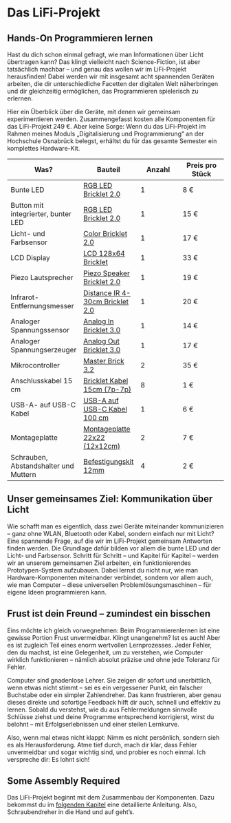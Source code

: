 # Das LiFi-Projekt {.unnumbered}

## Hands-On Programmieren lernen

Hast du dich schon einmal gefragt, wie man Informationen über Licht übertragen kann? Das klingt vielleicht nach Science-Fiction, ist aber tatsächlich machbar – und genau das wollen wir im LiFi-Projekt herausfinden! Dabei werden wir mit insgesamt acht spannenden Geräten arbeiten, die dir unterschiedliche Facetten der digitalen Welt näherbringen und dir gleichzeitig ermöglichen, das Programmieren spielerisch zu erlernen.

Hier ein Überblick über die Geräte, mit denen wir gemeinsam experimentieren werden. Zusammengefasst kosten alle Komponenten für das LiFi-Projekt 249 €. Aber keine Sorge: Wenn du das LiFi-Projekt im Rahmen meines Moduls „Digitalisierung und Programmierung“ an der Hochschule Osnabrück belegst, erhältst du für das gesamte Semester ein komplettes Hardware-Kit.

| Was? | Bauteil | Anzahl | Preis pro Stück |
|---------------------|-------------------|----------------|-----------------|
| Bunte LED | [RGB LED Bricklet 2.0](https://www.tinkerforge.com/de/shop/rgb-led-v2-bricklet.html) | 1 | 8 € |
| Button mit integrierter, bunter LED | [RGB LED Bricklet 2.0](https://www.tinkerforge.com/de/shop/rgb-led-v2-bricklet.html) | 1 | 15 € |
| Licht- und Farbsensor | [Color Bricklet 2.0](https://www.tinkerforge.com/de/shop/color-v2-bricklet.html) | 1 | 17 € |
| LCD Display | [LCD 128x64 Bricklet](https://www.tinkerforge.com/de/shop/lcd-128x64-bricklet.html) | 1 | 33 € |
| Piezo Lautsprecher | [Piezo Speaker Bricklet 2.0](https://www.tinkerforge.com/de/shop/piezo-speaker-v2-bricklet.html) | 1 | 19 € |
| Infrarot-Entfernungsmesser | [Distance IR 4-30cm Bricklet 2.0](https://www.tinkerforge.com/de/shop/distance-ir-4-30cm-v2-bricklet.html) | 1 | 20 € |
| Analoger Spannungssensor | [Analog In Bricklet 3.0](https://www.tinkerforge.com/de/shop/analog-in-v3-bricklet.html) | 1 | 14 € |
| Analoger Spannungserzeuger | [Analog Out Bricklet 3.0](https://www.tinkerforge.com/de/shop/analog-out-v3-bricklet.html) | 1 | 17 € |
| Mikrocontroller | [Master Brick 3.2](https://www.tinkerforge.com/de/shop/master-brick.html) | 2 | 35 € |
| Anschlusskabel 15 cm | [Bricklet Kabel 15cm (7p-7p)](https://www.tinkerforge.com/de/shop/accessories/cable/bricklet-cable-15cm-7p-7p.html) | 8 | 1 € |
| USB-A- auf USB-C Kabel | [USB-A auf USB-C Kabel 100 cm](https://www.tinkerforge.com/de/shop/accessories/cable/usb-a-to-usb-c-cable-100cm.html) | 1 | 6 € |
| Montageplatte | [Montageplatte 22x22 (12x12cm)](https://www.tinkerforge.com/de/shop/mounting-plate-22x22-with-cable-lead-through.html) | 2 | 7 € |
| Schrauben, Abstandshalter und Muttern | [Befestigungskit 12mm](https://www.tinkerforge.com/de/shop/accessories/mounting/mounting-kit-12mm.html) | 4 | 2 € |




## Unser gemeinsames Ziel: Kommunikation über Licht

Wie schafft man es eigentlich, dass zwei Geräte miteinander kommunizieren – ganz ohne WLAN, Bluetooth oder Kabel, sondern einfach nur mit Licht? Eine spannende Frage, auf die wir im LiFi-Projekt gemeinsam Antworten finden werden. Die Grundlage dafür bilden vor allem die bunte LED und der Licht- und Farbsensor. Schritt für Schritt – und Kapitel für Kapitel – werden wir an unserem gemeinsamen Ziel arbeiten, ein funktionierendes Prototypen-System aufzubauen. Dabei lernst du nicht nur, wie man Hardware-Komponenten miteinander verbindet, sondern vor allem auch, wie man Computer – diese universellen Problemlösungsmaschinen – für eigene Ideen programmieren kann.

## Frust ist dein Freund – zumindest ein bisschen

Eins möchte ich gleich vorwegnehmen: Beim Programmierenlernen ist eine gewisse Portion Frust unvermeidbar. Klingt unangenehm? Ist es auch! Aber es ist zugleich Teil eines enorm wertvollen Lernprozesses. Jeder Fehler, den du machst, ist eine Gelegenheit, um zu verstehen, wie Computer wirklich funktionieren – nämlich absolut präzise und ohne jede Toleranz für Fehler.

Computer sind gnadenlose Lehrer. Sie zeigen dir sofort und unerbittlich, wenn etwas nicht stimmt – sei es ein vergessener Punkt, ein falscher Buchstabe oder ein simpler Zahlendreher. Das kann frustrieren, aber genau dieses direkte und sofortige Feedback hilft dir auch, schnell und effektiv zu lernen. Sobald du verstehst, wie du aus Fehlermeldungen sinnvolle Schlüsse ziehst und deine Programme entsprechend korrigierst, wirst du belohnt – mit Erfolgserlebnissen und einer steilen Lernkurve.

Also, wenn mal etwas nicht klappt: Nimm es nicht persönlich, sondern sieh es als Herausforderung. Atme tief durch, mach dir klar, dass Fehler unvermeidbar und sogar wichtig sind, und probier es noch einmal. Ich verspreche dir: Es lohnt sich!

## Some Assembly Required

Das LiFi-Projekt beginnt mit dem Zusammenbau der Komponenten. Dazu bekommst du im [folgenden Kapitel](assembly.qmd) eine detaillierte Anleitung. Also, Schraubendreher in die Hand und auf geht's.